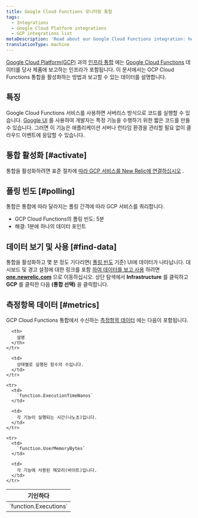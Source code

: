 ```yaml
---
title: Google Cloud Functions 모니터링 통합
tags:
  - Integrations
  - Google Cloud Platform integrations
  - GCP integrations list
metaDescription: 'Read about our Google Cloud Functions integration: how to activate it and what data it reports.'
translationType: machine
---
```


[Google Cloud Platform(GCP)](https://cloud.google.com/) 과의 [인프라 통합](/docs/infrastructure/integrations-getting-started/getting-started/introduction-infrastructure-integrations) 에는 [Google Cloud Functions](https://cloud.google.com/functions/) 데이터를 당사 제품에 보고하는 인프라가 포함됩니다. 이 문서에서는 GCP Cloud Functions 통합을 활성화하는 방법과 보고할 수 있는 데이터를 설명합니다.

## 특징

Google Cloud Functions 서비스를 사용하면 서버리스 방식으로 코드를 실행할 수 있습니다. [Google UI](https://cloud.google.com/functions/docs/quickstarts) 를 사용하여 개발자는 특정 기능을 수행하기 위한 짧은 코드를 만들 수 있습니다. 그러면 이 기능은 애플리케이션 서버나 런타임 환경을 관리할 필요 없이 클라우드 이벤트에 응답할 수 있습니다.

## 통합 활성화 [#activate]

통합을 활성화하려면 표준 절차에 [따라 GCP 서비스를 New Relic에 연결하십시오](/docs/connect-google-cloud-platform-services-infrastructure) .

## 폴링 빈도 [#polling]

통합은 통합에 따라 달라지는 폴링 간격에 따라 GCP 서비스를 쿼리합니다.

* GCP Cloud Functions의 폴링 빈도: 5분
* 해결: 1분에 하나의 데이터 포인트

## 데이터 보기 및 사용 [#find-data]

통합을 활성화하고 몇 분 정도 기다리면( [폴링 빈도](#polling) 기준) UI에 데이터가 나타납니다. 대시보드 및 경고 설정에 대한 링크를 포함 [하여 데이터를 보고 사용](/docs/infrastructure/integrations/find-use-infrastructure-integration-data) 하려면 **[one.newrelic.com](https://one.newrelic.com/all-capabilities)** 으로 이동하십시오. 상단 탐색에서 **Infrastructure** 를 클릭하고 **GCP** 를 클릭한 다음 **(통합 선택)** 을 클릭합니다.

## 측정항목 데이터 [#metrics]

GCP Cloud Functions 통합에서 수신하는 [측정항목 데이터](/docs/infrastructure/integrations-getting-started/getting-started/introduction-infrastructure-integrations#data-types) 에는 다음이 포함됩니다.

<table>
  <thead>
    <tr>
      <th style={{ width: "300px" }}>
        기인하다
      </th>

      <th>
        설명
      </th>
    </tr>
  </thead>

  <tbody>
    <tr>
      <td>
        `function.Executions`
      </td>

      <td>
        상태별로 실행된 함수의 수입니다.
      </td>
    </tr>

    <tr>
      <td>
        `function.ExecutionTimeNanos`
      </td>

      <td>
        각 기능이 실행되는 시간(나노초)입니다.
      </td>
    </tr>

    <tr>
      <td>
        `function.UserMemoryBytes`
      </td>

      <td>
        각 기능에 사용된 메모리(바이트)입니다.
      </td>
    </tr>
  </tbody>
</table>